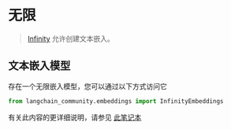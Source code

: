 # 无限

>[Infinity](https://github.com/michaelfeil/infinity) 允许创建文本嵌入。

## 文本嵌入模型

存在一个无限嵌入模型，您可以通过以下方式访问它
```python
from langchain_community.embeddings import InfinityEmbeddings
```
有关此内容的更详细说明，请参见 [此笔记本](/docs/integrations/text_embedding/infinity)